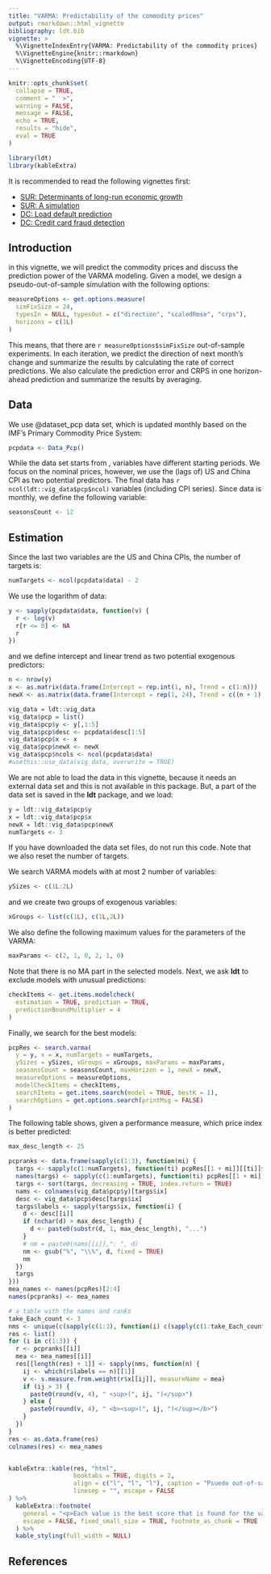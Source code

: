 ```yaml
---
title: "VARMA: Predictability of the commodity prices"
output: rmarkdown::html_vignette
bibliography: ldt.bib
vignette: >
  %\VignetteIndexEntry{VARMA: Predictability of the commodity prices}
  %\VignetteEngine{knitr::rmarkdown}
  %\VignetteEncoding{UTF-8}
---
```


```r
knitr::opts_chunk$set(
  collapse = TRUE,
  comment = "  >",
  warning = FALSE,
  message = FALSE,
  echo = TRUE,
  results = "hide",
  eval = TRUE
)
```

```r
library(ldt)
library(kableExtra)
```

It is recommended to read the following vignettes first:

- [SUR: Determinants of long-run economic growth](sur_growth.html)
- [SUR: A simulation](sur_simulation.html)
- [DC: Load default prediction](dc_default.html)
- [DC: Credit card fraud detection](dc_fraud.html)

## Introduction
in this vignette, we will predict the commodity prices and discuss the prediction power of the VARMA modeling. Given a model, we design a pseudo-out-of-sample simulation with the following options:

```r
measureOptions <- get.options.measure(
  simFixSize = 24,
  typesIn = NULL, typesOut = c("direction", "scaledRmse", "crps"),
  horizons = c(1L)
)
```

This means, that there are `r measureOptions$simFixSize` out-of-sample experiments. In each iteration, we predict the direction of next month's change and summarize the results by calculating the rate of correct predictions. We also calculate the prediction error and CRPS in one horizon-ahead prediction and summarize the results by averaging.



## Data

We use @dataset_pcp data set, which is updated monthly based on the IMF’s Primary Commodity Price System:

```r
pcpdata <- Data_Pcp()
```
 
While the data set starts from \textit{1990m1}, variables have different starting periods. We focus on the nominal prices, however, we use the (lags of) US and China CPI as two potential predictors. The final data has `r ncol(ldt::vig_data$pcp$ncol)` variables (including CPI series). Since data is monthly, we define the following variable:

```r
seasonsCount <- 12
```

## Estimation

Since the last two variables are the US and China CPIs, the number of targets is:

```r
numTargets <- ncol(pcpdata$data) - 2
```

We use the logarithm of data:

```r
y <- sapply(pcpdata$data, function(v) {
  r <- log(v)
  r[r <= 0] <- NA
  r
})
```

and we define intercept and linear trend as two potential exogenous predictors:

```r
n <- nrow(y)
x <- as.matrix(data.frame(Intercept = rep.int(1, n), Trend = c(1:n)))
newX <- as.matrix(data.frame(Intercept = rep(1, 24), Trend = c((n + 1):(n + 24))))
```

```r
vig_data = ldt::vig_data
vig_data$pcp = list()
vig_data$pcp$y <- y[,1:5]
vig_data$pcp$desc <- pcpdata$desc[1:5]
vig_data$pcp$x <- x
vig_data$pcp$newX <- newX
vig_data$pcp$ncols <- ncol(pcpdata$data)
#usethis::use_data(vig_data, overwrite = TRUE)
```

We are not able to load the data in this vignette, because it needs an external data set and this is not available in this package. But, a part of the data set is saved in the **ldt** package, and we load:
```r
y = ldt::vig_data$pcp$y
x = ldt::vig_data$pcp$x
newX = ldt::vig_data$pcp$newX
numTargets <- 3
```
If you have downloaded the data set files, do not run this code. Note that we also reset the number of targets.

We search VARMA models with at most 2 number of variables:

```r
ySizes <- c(1L:2L)
```

and we create two groups of exogenous variables:

```r
xGroups <- list(c(1L), c(1L,2L))
```

We also define the following maximum values for the parameters of the VARMA:

```r
maxParams <- c(2, 1, 0, 2, 1, 0)
```

Note that there is no MA part in the selected models. Next, we ask **ldt** to exclude models with unusual predictions:

```r
checkItems <- get.items.modelcheck(
  estimation = TRUE, prediction = TRUE,
  predictionBoundMultiplier = 4
)
```

Finally, we search for the best models:

```r

pcpRes <- search.varma(
  y = y, x = x, numTargets = numTargets,
  ySizes = ySizes, xGroups = xGroups, maxParams = maxParams,
  seasonsCount = seasonsCount, maxHorizon = 1, newX = newX,
  measureOptions = measureOptions,
  modelCheckItems = checkItems,
  searchItems = get.items.search(model = TRUE, bestK = 1),
  searchOptions = get.options.search(printMsg = FALSE)
)


```

The following table shows, given a performance measure, which price index is better predicted:

```r
max_desc_length <- 25

pcpranks <- data.frame(sapply(c(1:3), function(mi) {
  targs <- sapply(c(1:numTargets), function(ti) pcpRes[[1 + mi]][[ti]]$model$bests$best1$weight)
  names(targs) <- sapply(c(1:numTargets), function(ti) pcpRes[[1 + mi]][[ti]]$name)
  targs <- sort(targs, decreasing = TRUE, index.return = TRUE)
  nams <- colnames(vig_data$pcp$y)[targs$ix]
  desc <- vig_data$pcp$desc[targs$ix]
  targs$labels <- sapply(targs$ix, function(i) {
    d <- desc[[i]]
    if (nchar(d) > max_desc_length) {
      d <- paste0(substr(d, 1, max_desc_length), "...")
    }
    # nm = paste0(nams[[i]],": ", d)
    nm <- gsub("%", "\\%", d, fixed = TRUE)
    nm
  })
  targs
}))
mea_names <- names(pcpRes)[2:4]
names(pcpranks) <- mea_names

# a table with the names and ranks
take_Each_count <- 3
nms <- unique(c(sapply(c(1:3), function(i) c(sapply(c(1:take_Each_count), function(j) pcpranks[[i]]$labels[[j]])))))
res <- list()
for (i in c(1:3)) {
  r <- pcpranks[[i]]
  mea <- mea_names[[i]]
  res[[length(res) + 1]] <- sapply(nms, function(n) {
    ij <- which(r$labels == n)[[1]]
    v <- s.measure.from.weight(r$x[[ij]], measureName = mea)
    if (ij > 3) {
      paste0(round(v, 4), " <sup>(", ij, ")</sup>")
    } else {
      paste0(round(v, 4), " <b><sup>(", ij, ")</sup></b>")
    }
  })
}
res <- as.data.frame(res)
colnames(res) <- mea_names


kableExtra::kable(res, "html",
                  booktabs = TRUE, digits = 2,
                  align = c("l", "l", "l"), caption = "Psuedo out-of-sample scores and ranks",
                  linesep = "", escape = FALSE
) %>%
  kableExtra::footnote(
    general = "<p>Each value is the best score that is found for the variables in the row. The numbers in the parentheses indicate the rank of the values.</p>",
    escape = FALSE, fixed_small_size = TRUE, footnote_as_chunk = TRUE
  ) %>%
  kable_styling(full_width = NULL)
```

## References

